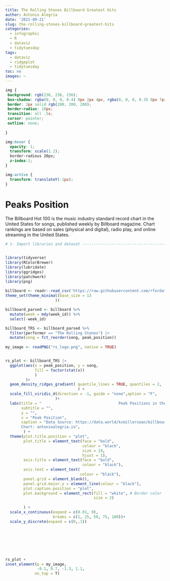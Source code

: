 ```yaml
---
title: The Rolling Stones Billboard Greatest Hits
author: Antonio Alegría
date: '2021-09-21'
slug: the-rolling-stones-billboard-greatest-hits
categories:
  - infographic
  - R
  - dataviz
  - tidytuesday
tags:
  - dataviz
  - ridgeplot
  - tidytuesday
toc: no
images: ~
---
```


```css

img {
 background: rgb(236, 236, 236);
 box-shadow: rgba(0, 0, 0, 0.4) 0px 2px 4px, rgba(0, 0, 0, 0.3) 0px 7px 13px -3px, rgba(0, 0, 0, 0.2) 0px -3px 0px inset;
 border: 2px solid rgb(200, 200, 200);
 border-radius: 10px;
 transition: all .5s;
 cursor: pointer;
 outline: none;
 
}

img:hover {
  opacity: 1;
  transform: scale(1.2);
  border-radious 20px;
  z-index:1;
}

img:active {
  transform: translateY(-1px);
}

```


# Peaks Position 


The Billboard Hot 100 is the music industry standard record chart in the United States for songs, published weekly by Billboard magazine. Chart rankings are based on sales (physical and digital), radio play, and online streaming in the United States.




```r
# 1- Import libraries and dataset -----------------------------------------


library(tidyverse)
library(RColorBrewer)
library(lubridate)
library(ggridges)
library(patchwork)
library(png)
 
billboard <- readr::read_csv('https://raw.githubusercontent.com/rfordatascience/tidytuesday/master/data/2021/2021-09-14/billboard.csv')
theme_set(theme_minimal(base_size = 13
                      ))

billboard_parsed <- billboard %>% 
  mutate(week = mdy(week_id)) %>% 
  select(-week_id)

billboard_TRS <- billboard_parsed %>% 
  filter(performer == "The Rolling Stones") |> 
  mutate(song = fct_reorder(song, peak_position))
  
my_image <- readPNG("rs_logo.png", native = TRUE)


rs_plot <- billboard_TRS |> 
  ggplot(aes(x = peak_position, y = song,
             fill = factor(stat(x))
             )
         )+
  geom_density_ridges_gradient( quantile_lines = TRUE, quantiles = 2,
                                ) +
  scale_fill_viridis_d(direction = -1, guide = "none",option = "F",
                      )+
  labs(title = "                                  Peak Positions in the Billboard Chart",
       subtitle = "",
       y = "",
       x = "Peak Position",
       caption = "Data Source: https://data.world/kcmillersean/billboard-hot-100-1958-2017#
       Chart: antonioalegria.io",
        ) +
  theme(plot.title.position = "plot", 
        plot.title = element_text(face = "bold",
                                  colour = "black",
                                  size = 19, 
                                  hjust = 1),
        axis.title = element_text(face = "bold",
                                  colour = "black"),
        axis.text = element_text(
                                 colour = "black"),
        panel.grid = element_blank(),
        panel.grid.major.y = element_line(colour = "black"),
        plot.caption.position = "plot",
        plot.background = element_rect(fill = "white", # Border color
                                       size = 2)
      
        ) +
  scale_x_continuous(expand = c(0.01, 0), 
                     breaks = c(1, 25, 50, 75, 100))+
  scale_y_discrete(expand = c(0,.1)) 





```



<br>
<br>
```r

rs_plot +
inset_element(p = my_image,
              -0.1, 0.7, -1.3, 1.1,
             on_top = T)


```

<br>
<br>